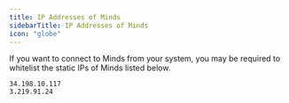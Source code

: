 ```yaml
---
title: IP Addresses of Minds
sidebarTitle: IP Addresses of Minds
icon: "globe"
---
```


If you want to connect to Minds from your system, you may be required to whitelist the static IPs of Minds listed below.

```
34.198.10.117
3.219.91.24
```
